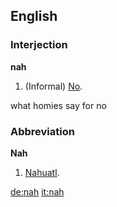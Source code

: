 ==English==

===Interjection===
'''nah'''
# (Informal) [[No]].
what homies say for no

===Abbreviation===
'''Nah'''
# [[Nahuatl]].

[[de:nah]]
[[it:nah]]